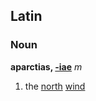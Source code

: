==Latin==
===Noun===
'''aparctias, [[Wiktionary Appendix:Latin first declension|-iae]]''' ''m''

#the [[north]] [[wind]]